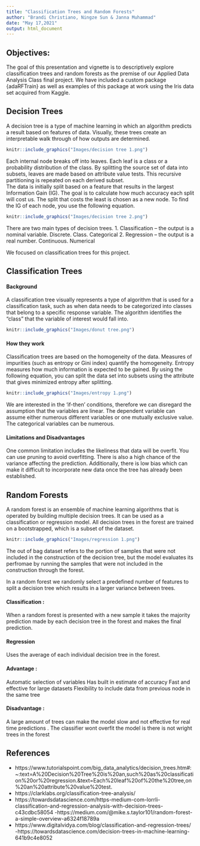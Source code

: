 ---
title: "Classification Trees and Random Forests"
author: "Brandi Christiano, Ningze Sun & Janna Muhammad"
date: "May 17,2021"
output: html_document
---

## Objectives: 
The goal of this presentation and vignette is to descriptively explore classification trees and random forests as the premise of our Applied Data Analysis Class final project. We have included a custom package {adaRFTrain} as well as examples of this package at work using the Iris data set acquired from Kaggle. 



##  Decision Trees
A decision tree is a type of machine learning in which an algorithm predicts a result based on features of data. Visually, these trees create an interpretable walk through of how outputs are determined. 
```{r}
knitr::include_graphics("Images/decision tree 1.png")
```
 
Each internal node breaks off into leaves. Each leaf is a class or a probability distribution of the class. By splitting the source set of data into subsets, leaves are made based on attribute value tests. This recursive partitioning is repeated on each derived subset.  
The data is initially split based on a feature that results in the largest Information Gain (IG). The goal is to calculate how much accuracy each split will cost us. The split that costs the least is chosen as a new node. To find the IG of each node, you use the following equation.


```{r}
knitr::include_graphics("Images/decision tree 2.png")
```

There are two main types of decision trees. 
1.	Classification – the output is a nominal variable. Discrete. Class. Categorical
2.	Regression – the output is a real number. Continuous. Numerical

We focused on classification trees for this project. 


## Classification Trees
#### **Background**

A classification tree visually represents a type of algorithm that is used for a classification task, such as when data needs to be categorized into classes that belong to a specific response variable. The algorithm identifies the "class" that the variable of interest would fall into. 

```{r}
knitr::include_graphics("Images/donut tree.png")
```

#### **How they work**
Classification trees are based on the homogeneity of the data. Measures of impurities (such as entropy or Gini index) quantify the homogeneity. Entropy measures how much information is expected to be gained. By using the following equation, you can split the data set into subsets using the attribute that gives minimized entropy after splitting. 

```{r}
knitr::include_graphics("Images/entropy 1.png")
```

We are interested in the 'if-then' conditions, therefore we can disregard the assumption that the variables are linear. The dependent variable can assume either numerous different variables or one mutually exclusive value. The categorical variables can be numerous. 

#### **Limitations and Disadvantages**
One common limitation includes the likeliness that data will be overfit. You can use pruning to avoid overfitting. There is also a high chance of the variance affecting the prediction. Additionally, there is low bias which can make it difficult to incorporate new data once the tree has already been established. 


## Random Forests
A random forest is an ensemble of machine learning algorithms that is operated by building multiple decision trees. It can be used as a classification or regression model. All decision trees in the forest are trained on a bootstrapped, which is a subset of the dataset.
```{r}
knitr::include_graphics("Images/regression 1.png")
```

The out of bag dataset refers to the portion of samples that were not included in the construction of the decision tree, but the model evaluates its perfromae by running the samples that were not included in the construction through the forest.

In a random forest we randomly select a predefined number of features to split a decision tree which results in a larger variance between trees.

#### Classification : 
When a random forest is presented with a new sample it takes the majority prediction made by each decision tree in the forest and makes the final prediction.

#### Regression 
Uses the average of each individual decision tree in the forest.

#### **Advantage :**
Automatic selection of variables 
Has built in estimate of accuracy 
Fast and effective for large datasets 
Flexibility to include data from previous node in the same tree 

#### **Disadvantage :**
 A large amount of trees can make the model slow and not effective for real time predictions .
The classifier wont overfit the model is there is not wright trees in the forest


## References 
 - https://www.tutorialspoint.com/big_data_analytics/decision_trees.htm#:~:text=A%20Decision%20Tree%20is%20an,such%20as%20classification%20or%20regression.&text=Each%20leaf%20of%20the%20tree,on%20an%20attribute%20value%20test.
- https://clarklabs.org/classification-tree-analysis/
- https://towardsdatascience.com/https-medium-com-lorrli-classification-and-regression-analysis-with-decision-trees-c43cdbc58054
-https://medium.com/@mike.s.taylor101/random-forest-a-simple-overview-a6324f18789a
- https://www.digitalvidya.com/blog/classification-and-regression-trees/
-https://towardsdatascience.com/decision-trees-in-machine-learning-641b9c4e8052
